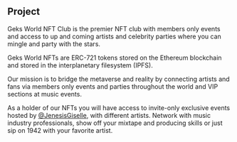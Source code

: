 ## Project

Geks World NFT Club is the premier NFT club with members only events and access to up and coming artists and celebrity parties where you can mingle and party with the stars.

Geks World NFTs are ERC-721 tokens stored on the Ethereum blockchain and stored in the interplanetary filesystem (IPFS).

Our mission is to bridge the metaverse and reality by connecting artists and fans via members only events and parties throughout the world and VIP sections at music events.

As a holder of our NFTs you will have access to invite-only exclusive events hosted by <a href="https://www.instagram.com/jenesisgiselle/?hl=en">@JenesisGiselle</a>, with different artists. Network with music industry professionals, show off your mixtape and producing skills or just sip on 1942 with your favorite artist.
